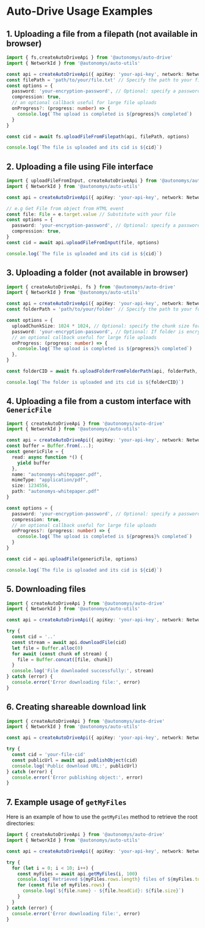 # Auto-Drive Usage Examples

## 1. Uploading a file from a filepath (not available in browser)

```typescript
import { fs,createAutoDriveApi } from '@autonomys/auto-drive'
import { NetworkId } from '@autonomys/auto-utils'

const api = createAutoDriveApi({ apiKey: 'your-api-key', network: NetworkId.TAURUS }) // Initialize your API instance with API key
const filePath = 'path/to/your/file.txt' // Specify the path to your file
const options = {
  password: 'your-encryption-password', // Optional: specify a password for encryption
  compression: true,
  // an optional callback useful for large file uploads
  onProgress?: (progress: number) => {
    console.log(`The upload is completed is ${progress}% completed`)
  }
}

const cid = await fs.uploadFileFromFilepath(api, filePath, options)

console.log(`The file is uploaded and its cid is ${cid}`)
```

## 2. Uploading a file using File interface 

```typescript
import { uploadFileFromInput, createAutoDriveApi } from '@autonomys/auto-drive'
import { NetworkId } from '@autonomys/auto-utils'

const api = createAutoDriveApi({ apiKey: 'your-api-key', network: NetworkId.TAURUS }) // Initialize your API instance with API key

// e.g Get File from object from HTML event
const file: File = e.target.value // Substitute with your file
const options = {
  password: 'your-encryption-password', // Optional: specify a password for encryption
  compression: true,
}
const cid = await api.uploadFileFromInput(file, options)

console.log(`The file is uploaded and its cid is ${cid}`)
```

## 3. Uploading a folder (not available in browser)

```typescript
import { createAutoDriveApi, fs } from '@autonomys/auto-drive'
import { NetworkId } from '@autonomys/auto-utils'

const api = createAutoDriveApi({ apiKey: 'your-api-key', network: NetworkId.TAURUS }) // Initialize your API instance with API key
const folderPath = 'path/to/your/folder' // Specify the path to your folder

const options = {
  uploadChunkSize: 1024 * 1024, // Optional: specify the chunk size for uploads
  password: 'your-encryption-password', // Optional: If folder is encrypted
  // an optional callback useful for large file uploads
  onProgress: (progress: number) => {
    console.log(`The upload is completed is ${progress}% completed`)
  },
}

const folderCID = await fs.uploadFolderFromFolderPath(api, folderPath, options)

console.log(`The folder is uploaded and its cid is ${folderCID}`)
```

## 4. Uploading a file from a custom interface with `GenericFile`

```typescript
import { createAutoDriveApi } from '@autonomys/auto-drive'
import { NetworkId } from '@autonomys/auto-utils'

const api = createAutoDriveApi({ apiKey: 'your-api-key', network: NetworkId.TAURUS }) // Initialize your API instance with API key
const buffer = Buffer.from(...);
const genericFile = {
  read: async function *() {
    yield buffer
  },
  name: "autonomys-whitepaper.pdf",
  mimeType: "application/pdf",
  size: 1234556,
  path: "autonomys-whitepaper.pdf"
}

const options = {
  password: 'your-encryption-password', // Optional: specify a password for encryption
  compression: true,
  // an optional callback useful for large file uploads
  onProgress?: (progress: number) => {
    console.log(`The upload is completed is ${progress}% completed`)
  }
}

const cid = api.uploadFile(genericFile, options)

console.log(`The file is uploaded and its cid is ${cid}`)
```

## 5. Downloading files

```typescript
import { createAutoDriveApi } from '@autonomys/auto-drive'
import { NetworkId } from '@autonomys/auto-utils'

const api = createAutoDriveApi({ apiKey: 'your-api-key', network: NetworkId.TAURUS }) // Initialize your API instance with API key

try {
  const cid = '..'
  const stream = await api.downloadFile(cid)
  let file = Buffer.alloc(0)
  for await (const chunk of stream) {
    file = Buffer.concat([file, chunk])
  }
  console.log('File downloaded successfully:', stream)
} catch (error) {
  console.error('Error downloading file:', error)
}
```

## 6. Creating shareable download link

```typescript
import { createAutoDriveApi } from '@autonomys/auto-drive'
import { NetworkId } from '@autonomys/auto-utils'

const api = createAutoDriveApi({ apiKey: 'your-api-key', network: NetworkId.TAURUS }) // Initialize your API instance with API key

try {
  const cid = 'your-file-cid'
  const publicUrl = await api.publishObject(cid)
  console.log('Public download URL:', publicUrl)
} catch (error) {
  console.error('Error publishing object:', error)
}
```

## 7. Example usage of `getMyFiles`

Here is an example of how to use the `getMyFiles` method to retrieve the root directories:

```typescript
import { createAutoDriveApi } from '@autonomys/auto-drive'
import { NetworkId } from '@autonomys/auto-utils'

const api = createAutoDriveApi({ apiKey: 'your-api-key', network: NetworkId.TAURUS }) // Initialize your API instance with API key

try {
  for (let i = 0; i < 10; i++) {
    const myFiles = await api.getMyFiles(i, 100)
    console.log(`Retrieved ${myFiles.rows.length} files of ${myFiles.totalCount} total`)
    for (const file of myFiles.rows) {
      console.log(`${file.name} - ${file.headCid}: ${file.size}`)
    }
  }
} catch (error) {
  console.error('Error downloading file:', error)
}
```